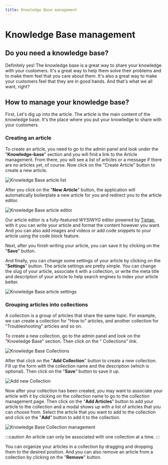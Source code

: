 ```yaml
---
title: Knowledge Base management
---
```



# Knowledge Base management
<TOCInline toc={toc}/>

## Do you need a knowledge base?

Definitely yes! The knowledge base is a great way to share your knowledge with your customers. It's a great way to help
them solve their problems and to make them feel that you care about them. It's also a great way to make your customers
feel that they are in good hands. And that's what we all want, right?

## How to manage your knowledge base?

First, Let's dig up into the article. The article is the main content of the knowledge base. It's the place where you
put your knowledge to share with your customers.

### Creating an article

To create an article, you need to go to the admin panel and look under the "**Knowledge-base**" section
and you will find a link to the Article management. From there, you will see a list of articles or a message if there
are no articles yet, of course. Now click on the "Create Article" button to create a new article.

![Knowledge Base article list](/img/ticksify/knowledge-base-article-list.png)

After you click on the "**New Article**" button, the application will automatically boilerplate a new article for you
and
redirect you to the article editor.

![Knowledge Base article editor](/img/ticksify/knowledge-base-article-editor.png)

Our article editor is a fully-featured _WYSIWYG_ editor powered by [Tiptap](https://tiptap.dev/), with it you can write
your article and format the content however you want. And you can also add images and videos or add code snippets to
your article using the code block feature.

Next, after you finish writing your article, you can save it by clicking on the "**Save**" button.

And finally, you can change some settings of your article by clicking on the "**Settings**" button. The article settings
are pretty simple. You can change the slug of your article, associate it with a collection, or write the meta title and
description of your article to help search engines to index your article better.

![Knowledge Base article settings](/img/ticksify/knowledge-base-article-settings.png)

### Grouping articles into collections

A collection is a group of articles that share the same topic. For example, we can create a collection for "How to"
articles, and another collection for "Troubleshooting" articles and so on.

To create a new collection, go to the admin panel and look on the "Knowledge Base" section. Then click on the "
Collections" link.

![Knowledge Base Collections](/img/ticksify/knowledge-base-collections.png)

After that click on the "**Add Collection**" button to create a new collection. Fill up the form with the collection
name
and the description (which is optional). Then click on the "**Save**" button to save it up.

![Add new Collection](/img/ticksify/knowledge-base-collection-create.png)

Now after your collection has been created, you may want to associate your article with it by clicking on the collection
name to go to the collection management page. Then click on the "**Add Articles**" button to add your article to the
collection and a modal shows up with a list of articles that you can choose from. Select the article that you want to
add to the collection and click on the "**Add**" button to add it to the collection.

![Knowledge Base Collection management](/img/ticksify/knowledge-base-collection-management.png)

:::caution
An article can only be associated with one collection at a time.
:::

You can organize your articles in a collection by dragging and dropping them to the desired position. And you can also
remove an article from a collection by clicking on the "**Remove**" button.
